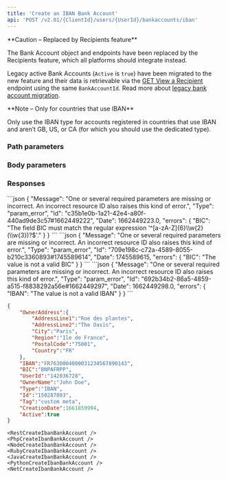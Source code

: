 ```yaml
---
title: 'Create an IBAN Bank Account'  
api: 'POST /v2.01/{ClientId}/users/{UserId}/bankaccounts/iban'  
---
```


  

<Warning>
**Caution – Replaced by Recipients feature**

The Bank Account object and endpoints have been replaced by the Recipients feature, which all platforms should integrate instead.

Legacy active Bank Accounts (`Active` is `true`) have been migrated to the new feature and their data is retrievable via the [GET View a Recipient](/api-reference/recipients/view-recipient) endpoint using the same `BankAccountId`. Read more about [legacy bank account migration](/payouts#migration-of-legacy-bank-accounts).
</Warning>

<Note>  
**Note – Only for countries that use IBAN** 
  
Only use the IBAN type for accounts registered in countries that use IBAN and aren’t GB, US, or CA (for which you should use the dedicated type).   
</Note>

### Path parameters  

<UserId1 />  

### Body parameters  

<OwnerAddress />  

<IBAN />  

<BIC />  

<OwnerName />  

<Tag4 />  

### Responses  

<AccordionGroup><Accordion title="200">  

<OwnerAddressResponse />  

<IBANResponse />  

<BICResponse />  

<UserId2Response />  

<OwnerNameResponse />  

<Type5Response />  

<IdResponse />  

<Tag4Response />  

<CreationDateResponse />  

<ActiveResponse /></Accordion>

</AccordionGroup>  
<AccordionGroup>  

<Accordion title="400 - BIC format not valid">
```json  
{
    "Message": "One or several required parameters are missing or incorrect. An incorrect resource ID also raises this kind of error.",
    "Type": "param_error",
    "Id": "c35b1e0b-1a21-42e4-a80f-440ad9de3c57#1662449222",
    "Date": 1662449223.0,
    "errors": {
        "BIC": "The field BIC must match the regular expression '^[a-zA-Z]{6}\\w{2}(\\w{3})?$'."
    }
}
```
</Accordion>
<Accordion title="400 - BIC value not valid">
```json  
{
    "Message": "One or several required parameters are missing or incorrect. An incorrect resource ID also raises this kind of error.",
    "Type": "param_error",
    "Id": "709e198c-c72a-4589-8055-b210c3360893#1745589614",
    "Date": 1745589615,
    "errors": {
        "BIC": "The value is not a valid BIC"
    }
}
```
</Accordion>
<Accordion title="400 - IBAN not valid">
```json
{
    "Message": "One or several required parameters are missing or incorrect. An incorrect resource ID also raises this kind of error.",
    "Type": "param_error",
    "Id": "692b34b2-86a5-4859-a515-f8838292a56e#1662449297",
    "Date": 1662449298.0,
    "errors": {
        "IBAN": "The value is not a valid IBAN"
    }
}  
```
</Accordion>

</AccordionGroup>  

<ResponseExample>  

```json 200  
{
    "OwnerAddress":{
        "AddressLine1":"Rue des plantes",
        "AddressLine2":"The Oasis",
        "City":"Paris",
        "Region":"Ile de France",
        "PostalCode":"75001",
        "Country":"FR"
    },
    "IBAN":"FR7630004000031234567890143",
    "BIC":"BNPAFRPP",
    "UserId":"142036728",
    "OwnerName":"John Doe",
    "Type":"IBAN",
    "Id":"150287803",
    "Tag":"custom meta",
    "CreationDate":1661859994,
    "Active":true
}  
 ```  

</ResponseExample>  

<RequestExample>  
  
    <RestCreateIbanBankAccount />
    <PhpCreateIbanBankAccount />
    <NodeCreateIbanBankAccount />
    <RubyCreateIbanBankAccount />
    <JavaCreateIbanBankAccount />
    <PythonCreateIbanBankAccount />
    <NetCreateIbanBankAccount />
  
</RequestExample>